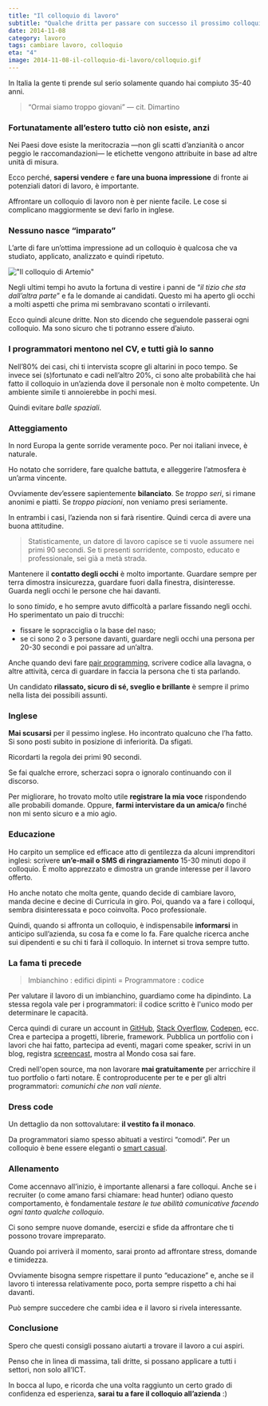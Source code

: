 ```yaml
---
title: "Il colloquio di lavoro"
subtitle: "Qualche dritta per passare con successo il prossimo colloquio in inglese."
date: 2014-11-08
category: lavoro
tags: cambiare lavoro, colloquio
eta: "4"
image: 2014-11-08-il-colloquio-di-lavoro/colloquio.gif
---
```


In Italia la gente ti prende sul serio solamente quando hai compiuto 35-40 anni.

> “Ormai siamo troppo giovani” &mdash; cit. Dimartino

### Fortunatamente all’estero tutto ciò non esiste, anzi

Nei Paesi dove esiste la meritocrazia &mdash;non gli scatti d’anzianità o ancor peggio le raccomandazioni&mdash; le etichette vengono attribuite in base ad altre unità di misura.

Ecco perché, **sapersi vendere** e **fare una buona impressione** di fronte ai potenziali datori di lavoro, è importante.

Affrontare un colloquio di lavoro non è per niente facile.
Le cose si complicano maggiormente se devi farlo in inglese.

### Nessuno nasce “imparato”

L’arte di fare un’ottima impressione ad un colloquio è qualcosa che va studiato, applicato, analizzato e quindi ripetuto.

!["Il colloquio di Artemio"](/assets/article_images/2014-11-08-il-colloquio-di-lavoro/01-STATIC-pozzetto.gif)

Negli ultimi tempi ho avuto la fortuna di vestire i panni de “_il tizio che sta dall’altra parte_” e fa le domande ai candidati.
Questo mi ha aperto gli occhi a molti aspetti che prima mi sembravano scontati o irrilevanti.

Ecco quindi alcune dritte. Non sto dicendo che seguendole passerai ogni colloquio. Ma sono sicuro che ti potranno essere d’aiuto.

### I programmatori mentono nel CV, e tutti già lo sanno

Nell’80% dei casi, chi ti intervista scopre gli altarini in poco tempo.
Se invece sei (s)fortunato e cadi nell’altro 20%, ci sono alte probabilità che hai fatto il colloquio in un’azienda dove il personale non è molto competente.
Un ambiente simile ti annoierebbe in pochi mesi.

Quindi evitare _balle spaziali_.

### Atteggiamento

In nord Europa la gente sorride veramente poco. Per noi italiani invece, è naturale.

Ho notato che sorridere, fare qualche battuta, e alleggerire l’atmosfera è un’arma vincente.

Ovviamente dev’essere sapientemente **bilanciato**.
Se _troppo seri_, si rimane anonimi e piatti. Se _troppo piacioni_, non veniamo presi seriamente.

In entrambi i casi, l’azienda non si farà risentire. Quindi cerca di avere una buona attitudine.

> Statisticamente, un datore di lavoro capisce se ti vuole assumere nei primi 90 secondi. Se ti presenti sorridente, composto, educato e professionale, sei già a metà strada.

Mantenere il **contatto degli occhi** è molto importante. Guardare sempre per terra dimostra insicurezza, guardare fuori dalla finestra, disinteresse. Guarda negli occhi le persone che hai davanti.

Io sono _timido_, e ho sempre avuto difficoltà a parlare fissando negli occhi. Ho sperimentato un paio di trucchi:

- fissare le sopracciglia o la base del naso;
- se ci sono 2 o 3 persone davanti, guardare negli occhi una persona per 20-30 secondi e poi passare ad un’altra.

Anche quando devi fare [pair programming], scrivere codice alla lavagna, o altre attività, cerca di guardare in faccia la persona che ti sta parlando.

Un candidato **rilassato, sicuro di sé, sveglio e brillante** è sempre il primo nella lista dei possibili assunti.

### Inglese

**Mai scusarsi** per il pessimo inglese. Ho incontrato qualcuno che l’ha fatto.
Si sono posti subito in posizione di inferiorità. Da sfigati.

Ricordarti la regola dei primi 90 secondi.

Se fai qualche errore, scherzaci sopra o ignoralo continuando con il discorso.

Per migliorare, ho trovato molto utile **registrare la mia voce** rispondendo alle probabili domande. Oppure, **farmi intervistare da un amica/o** finché non mi sento sicuro e a mio agio.

### Educazione

Ho carpito un semplice ed efficace atto di gentilezza da alcuni imprenditori inglesi:
scrivere **un’e-mail o SMS di ringraziamento** 15-30 minuti dopo il colloquio. È molto apprezzato e dimostra un grande interesse per il lavoro offerto.

Ho anche notato che molta gente, quando decide di cambiare lavoro, manda decine e decine di Curricula in giro. Poi, quando va a fare i colloqui, sembra disinteressata e poco coinvolta. Poco professionale.

Quindi, quando si affronta un colloquio, è indispensabile **informarsi** in anticipo sull’azienda, su cosa fa e come lo fa.
Fare qualche ricerca anche sui dipendenti e su chi ti farà il colloquio. In internet si trova sempre tutto.

### La fama ti precede

> Imbianchino : edifici dipinti = Programmatore : codice

Per valutare il lavoro di un imbianchino, guardiamo come ha dipindinto.
La stessa regola vale per i programmatori: il codice scritto è l'unico modo per determinare le capacità.

Cerca quindi di curare un account in [GitHub], [Stack Overflow], [Codepen], ecc.
Crea e partecipa a progetti, librerie, framework. Pubblica un portfolio con i lavori che hai fatto, partecipa ad eventi, magari come speaker, scrivi in un blog, registra [screencast], mostra al Mondo cosa sai fare.

Credi nell'open source, ma non lavorare **mai gratuitamente** per arricchire il tuo portfolio o farti notare. È controproducente per te e per gli altri programmatori: _comunichi che non vali niente_.

### Dress code

Un dettaglio da non sottovalutare: **il vestito fa il monaco**.

Da programmatori siamo spesso abituati a vestirci “comodi”. Per un colloquio è bene essere eleganti o [smart casual].

### Allenamento

Come accennavo all’inizio, è importante allenarsi a fare colloqui. Anche se i recruiter (o come amano farsi chiamare: head hunter) odiano questo comportamento, è fondamentale _testare le tue abilità comunicative facendo ogni tanto qualche colloquio_.

Ci sono sempre nuove domande, esercizi e sfide da affrontare che ti possono trovare impreparato.

Quando poi arriverà il momento, sarai pronto ad affrontare stress, domande e timidezza.

Ovviamente bisogna sempre rispettare il punto “educazione” e, anche se il lavoro ti interessa relativamente poco, porta sempre rispetto a chi hai davanti.

Può sempre succedere che cambi idea e il lavoro si rivela interessante.

### Conclusione

Spero che questi consigli possano aiutarti a trovare il lavoro a cui aspiri.

Penso che in linea di massima, tali dritte, si possano applicare a tutti i settori, non solo all’ICT.

In bocca al lupo, e ricorda che una volta raggiunto un certo grado di confidenza ed esperienza, **sarai tu a fare il colloquio all’azienda** :)

[pair programming]: http://it.wikipedia.org/wiki/Pair_programming
[codepen]: http://codepen.io/
[github]: https://github.com/
[stack overflow]: http://stackoverflow.com/
[screencast]: http://it.wikipedia.org/wiki/Screencast
[smart casual]: http://www.pinterest.com/search/pins/?q=man%20smart%20casual
